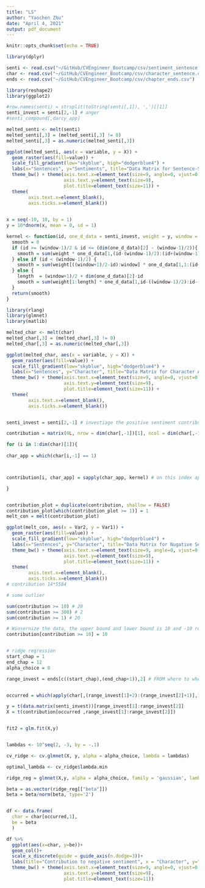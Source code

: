 ```yaml
---
title: "LS"
author: "Yaochen Zhu"
date: "April 4, 2021"
output: pdf_document
---
```


```r
knitr::opts_chunk$set(echo = TRUE)
```

```r
library(dplyr)
```


```r
senti <- read.csv("~/GitHub/CVEngineer_Bootcamp/csv/sentiment_sentence.csv")
char <- read.csv("~/GitHub/CVEngineer_Bootcamp/csv/character_sentence.csv")
ends <- read.csv("~/GitHub/CVEngineer_Bootcamp/csv/chapter_ends.csv")
```


```r
library(reshape2)
library(ggplot2)

#row.names(senti) = strsplit(toString(senti[,1]), ',')[[1]]
senti_invest = senti[2,-1] # anger
#senti_compound[,darcy_app]

melted_senti <- melt(senti)
melted_senti[,3] = (melted_senti[,3] != 0)
melted_senti[,3] = as.numeric(melted_senti[,3])

ggplot(melted_senti, aes(x = variable, y = X)) + 
  geom_raster(aes(fill=value)) + 
  scale_fill_gradient(low="skyblue", high="dodgerblue4") +
  labs(x="Sentences", y="Sentiments", title="Data Matrix for Sentence-Sentiment") +
  theme_bw() + theme(axis.text.x=element_text(size=9, angle=0, vjust=0.3),
                     axis.text.y=element_text(size=9),
                     plot.title=element_text(size=11)) +
  theme(
        axis.text.x=element_blank(),
        axis.ticks.x=element_blank())
  

```

```r
x = seq(-10, 10, by = 1)
y = 10*dnorm(x, mean = 0, sd = 1)

kernel <- function(id, one_d_data = senti_invest, weight = y, window = 21){
  smooth = 0
  if (id >= (window-1)/2 & id <= (dim(one_d_data)[2] - (window-1)/2)){
    smooth = sum(weight * one_d_data[1,(id-(window-1)/2):(id+(window-1)/2)])
  } else if (id < (window-1)/2) {
    smooth = sum(weight[((window+1)/2-id):window] * one_d_data[1,1:(id+(window-1)/2)])
  } else {
    length  = (window+1)/2 + dim(one_d_data)[2]-id
    smooth = sum(weight[1:length] * one_d_data[1,id-((window-1)/2):id-((window-1)/2)+length-1])
  }
  return(smooth)
}

```


```r
library(rlang)
library(glmnet)
library(matlib)
```


```r
melted_char <- melt(char)
melted_char[,3] = (melted_char[,3] != 0)
melted_char[,3] = as.numeric(melted_char[,3])

ggplot(melted_char, aes(x = variable, y = X)) + 
  geom_raster(aes(fill=value)) + 
  scale_fill_gradient(low="skyblue", high="dodgerblue4") +
  labs(x="Sentences", y="Character", title="Data Matrix for Character Appearance (Before Kernel Smoothing)") +
  theme_bw() + theme(axis.text.x=element_text(size=9, angle=0, vjust=0.3),
                     axis.text.y=element_text(size=9),
                     plot.title=element_text(size=11)) +
  theme(
        axis.text.x=element_blank(),
        axis.ticks.x=element_blank())


senti_invest = senti[2,-1] # investiage the positive sentiment contribution

contribution = matrix(0L, nrow = dim(char[,-1])[1], ncol = dim(char[,-1])[2])

for (i in 1:dim(char)[1]){
  
char_app = which(char[i,-1] == 1)



contribution[i, char_app] = sapply(char_app, kernel) # on this index apply the kernel

}


contribution_plot = duplicate(contribution, shallow = FALSE)
contribution_plot[which(contribution_plot >= 1)] = 1
melt_con = melt(contribution_plot)

ggplot(melt_con, aes(x = Var2, y = Var1)) + 
  geom_raster(aes(fill=value)) + 
  scale_fill_gradient(low="skyblue", high="dodgerblue4") +
  labs(x="Sentences", y="Character", title="Data Matrix for Nugative Sentiment Contribution (After Kernel Smoothing)") +
  theme_bw() + theme(axis.text.x=element_text(size=9, angle=0, vjust=0.3),
                     axis.text.y=element_text(size=9),
                     plot.title=element_text(size=11)) +
  theme(
        axis.text.x=element_blank(),
        axis.ticks.x=element_blank())
# contribution 14*5584

# some outlier

sum(contribution >= 10) # 20
sum(contribution >= 300) # 2
sum(contribution >= 1) # 20


```

```r

# Winsernize the data, the upper bound and lower bound is 10 and -10 respectively
contribution[contribution >= 10] = 10


# ridge regression
start_chap = 1
end_chap = 12
alpha_choice = 0

range_invest = ends[c((start_chap),(end_chap+1)),2] # FROM where to where


occurred = which(apply(char[,(range_invest[1]+2):(range_invest[2]+1)],1,sum) >= 3)

y = t(data.matrix(senti_invest))[range_invest[1]:range_invest[2]]
X = t(contribution[occurred ,range_invest[1]:range_invest[2]])


fit2 = glm.fit(X,y)


lambdas <- 10^seq(2, -3, by = -.1)

cv_ridge <- cv.glmnet(X, y, alpha = alpha_choice, lambda = lambdas)

optimal_lambda <- cv_ridge$lambda.min

ridge_reg = glmnet(X,y, alpha = alpha_choice, family = 'gaussian', lambda = optimal_lambda)

beta = as.vector(ridge_reg[["beta"]])
beta = beta/norm(beta, type='2')


df <- data.frame(
  char = char[occurred,1],
  be = beta
  )

df %>%
  ggplot(aes(x=char, y=be))+
  geom_col()+
  scale_x_discrete(guide = guide_axis(n.dodge=3))+
  labs(title="Contribution to negative sentiment", x = "Character", y="value")+
  theme_bw() + theme(axis.text.x=element_text(size=9, angle=0, vjust=0.3),
                     axis.text.y=element_text(size=9),
                     plot.title=element_text(size=11))
```

